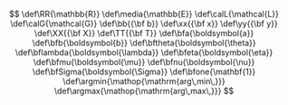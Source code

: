 ::: {.hidden} 
$$
\def\RR{\mathbb{R}}
\def\media{\mathbb{E}}
\def\calL{\mathcal{L}}
\def\calG{\mathcal{G}}
\def\bb{{\bf b}}
\def\xx{{\bf x}}
\def\yy{{\bf y}}
\def\XX{{\bf X}}
\def\TT{{\bf T}}
\def\bfa{\boldsymbol{a}}
\def\bfb{\boldsymbol{b}}
\def\bftheta{\boldsymbol{\theta}}
\def\bflambda{\boldsymbol{\lambda}}
\def\bfeta{\boldsymbol{\eta}}
\def\bfmu{\boldsymbol{\mu}}
\def\bfnu{\boldsymbol{\nu}}
\def\bfSigma{\boldsymbol{\Sigma}}
\def\bfone{\mathbf{1}}
\def\argmin{\mathop{\mathrm{arg\,min\,}}}
\def\argmax{\mathop{\mathrm{arg\,max\,}}}
$$ 
:::